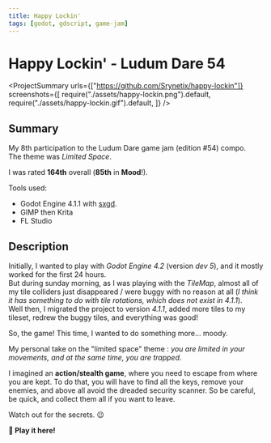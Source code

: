 ```yaml
---
title: Happy Lockin'
tags: [godot, gdscript, game-jam]
---
```


<Back name="Projects" link="../../" />

# Happy Lockin' - Ludum Dare 54

<ProjectSummary
  urls={["https://github.com/Srynetix/happy-lockin"]}
  screenshots={[
    require("./assets/happy-lockin.png").default,
    require("./assets/happy-lockin.gif").default,
  ]}
/>

## Summary

My 8th participation to the <ELink href="https://ldjam.com/events/ludum-dare/54">Ludum Dare game jam (edition #54)</ELink> compo.  
The theme was _Limited Space_.

I was rated <ELink href="https://ldjam.com/events/ludum-dare/54/happy-lockin"><b>164th</b> overall</ELink> (**85th** in **Mood**!).

Tools used:

- Godot Engine 4.1.1 with [sxgd](../../game-related/sxgd).
- GIMP then Krita
- FL Studio

## Description

Initially, I wanted to play with _Godot Engine 4.2_ (version _dev 5_), and it mostly worked for the first 24 hours.  
But during sunday morning, as I was playing with the _TileMap_, almost all of my tile colliders just disappeared / were buggy with no reason at all (_I think it has something to do with tile rotations, which does not exist in 4.1.1_).  
Well then, I migrated the project to version _4.1.1_, added more tiles to my tileset, redrew the buggy tiles, and everything was good!

So, the game! This time, I wanted to do something more... moody.

My personal take on the "limited space" theme : _you are limited in your movements, and at the same time, you are trapped_.

I imagined an **action/stealth game**, where you need to escape from where you are kept.
To do that, you will have to find all the keys, remove your enemies, and above all avoid the dreaded security scanner.
So be careful, be quick, and collect them all if you want to leave.

Watch out for the secrets. :wink:

<ELink href="https://srynetix.github.io/happy-lockin/">
  <b>🚀 Play it here!</b>
</ELink>
